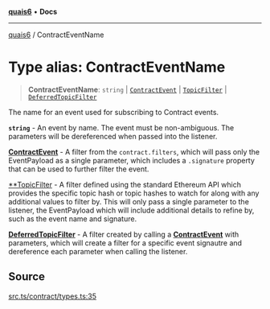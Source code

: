 [**quais6**](../README.md) • **Docs**

***

[quais6](../globals.md) / ContractEventName

# Type alias: ContractEventName

> **ContractEventName**: `string` \| [`ContractEvent`](../interfaces/ContractEvent.md) \| [`TopicFilter`](TopicFilter.md) \| [`DeferredTopicFilter`](../interfaces/DeferredTopicFilter.md)

The name for an event used for subscribing to Contract events.

 **`string`** - An event by name. The event must be non-ambiguous.
 The parameters will be dereferenced when passed into the listener.

 [**ContractEvent**](../interfaces/ContractEvent.md) - A filter from the `contract.filters`, which will
 pass only the EventPayload as a single parameter, which includes a
 `.signature` property that can be used to further filter the event.

 [**TopicFilter](TopicFilter.md) - A filter defined using the standard Ethereum API
 which provides the specific topic hash or topic hashes to watch for along
 with any additional values to filter by. This will only pass a single
 parameter to the listener, the EventPayload which will include additional
 details to refine by, such as the event name and signature.

 [**DeferredTopicFilter**](../interfaces/DeferredTopicFilter.md) - A filter 
 created by calling a [**ContractEvent**](../interfaces/ContractEvent.md)
 with parameters, which will create a filter for a specific event
 signautre and dereference each parameter when calling the listener.

## Source

[src.ts/contract/types.ts:35](https://github.com/dominant-strategies/quais-6.js/blob/aca1855329c3946c627ab7f16ac5304cea7d20c5/src.ts/contract/types.ts#L35)
